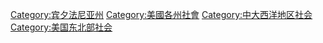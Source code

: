 [[Category:宾夕法尼亚州|Category:宾夕法尼亚州]]
[[Category:美國各州社會|Category:美國各州社會]]
[[Category:中大西洋地区社会|Category:中大西洋地区社会]]
[[Category:美国东北部社会|Category:美国东北部社会]]